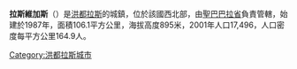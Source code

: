 {{Infobox settlement
|official_name          = 拉斯維加斯
|native_name            =  <!-- for cities whose native name is not in English -->
|nickname               = 
|motto                  = 
|image_skyline          = 
|imagesize              = 
|image_caption          = 
|image_flag             = 
|image_seal             = 
|image_shield           = 
|image_map              = 
|mapsize                = 
|map_caption            = 
|pushpin_map            = Honduras<!-- the name of a location map as per http://en.wikipedia.org/wiki/Template:Location_map -->
|pushpin_label_position = right
|pushpin_mapsize        = 300
|pushpin_map_caption    = 
|subdivision_type       = 國家
|subdivision_name       = {{flag|Honduras}}
|subdivision_type1      = [[洪都拉斯行政區劃|省]]
|subdivision_name1      = [[聖巴巴拉省|聖巴巴拉省]]
|subdivision_type2      = 村莊
|subdivision_name2      = 7
|government_type        = 
|leader_title           = 
|leader_name            = 
|leader_title1          =  
|leader_name1           = 
|leader_title2          =
|leader_name2           =
|leader_title3          =
|leader_name3           = 
|established_title      = 
|established_date       = 
|established_title2     = 
|established_date2      = 
|established_title3     = 
|established_date3      = 
|area_magnitude         = 
|area_total_km2         = 106.1
|TotalArea_sq_km        = 
|area_land              = 
|LandArea_sq_mi         = 
|area_water             = 
|WaterArea_sq_mi        = 
|area_water_percent     =  
|area_urban             = 
|UrbanArea_sq_mi        = 
|area_metro             = 
|MetroArea_sq_mi        = 
|population_as_of       = 2015年
|population_note        =
|settlement_type        = 城鎮<!--For Town or Village (Leave blank for the default City)--> 
|population_total       = 24788
|population_density     = 
|population_density_km2 = auto
|population_metro       = 
|population_density_metro_km2 = 
|population_density_metro_mi2 =
|population_urban       =
|blank1_name            = [[柯本氣候分類法|氣候]]
|blank1_info            = [[熱帶季風氣候|Am]]
|timezone               = 
|utc_offset             = 
|timezone_DST           = 
|utc_offset_DST         = 
|coordinates            = {{coord|14|52|N|88|04|W|display=inline}}
|elevation              = 
|elevation_ft           = 
|postal_code_type       =  <!-- enter ZIP code, Postcode, Post code, Postal code... -->
|area_code            = +504
|website                = 
|footnotes              = 
}}
'''拉斯維加斯'''（{{lang-es|Las Vegas}}）是[[洪都拉斯|洪都拉斯]]的城鎮，位於該國西北部，由[[聖巴巴拉省|聖巴巴拉省]]負責管轄，始建於1987年，面積106.1平方公里，海拔高度895米，2001年人口17,496，人口密度每平方公里164.9人。

{{Coord|14|052|N|88|04|W|source:nlwiki_region:HN_scale:50000|display=title}}

{{Honduras-geo-stub}}
[[Category:洪都拉斯城市|Category:洪都拉斯城市]]